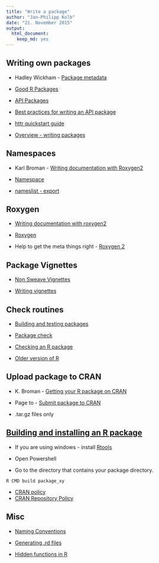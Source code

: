 ```yaml
---
title: "Write a package"
author: "Jan-Philipp Kolb"
date: "21. November 2015"
output: 
  html_document: 
    keep_md: yes
---
```



## Writing own packages

- Hadley Wickham - [Package metadata](http://r-pkgs.had.co.nz/description.html)

- [Good R Packages](http://blog.revolutionanalytics.com/2016/05/good-r-packages.html)

- [API Packages](https://cran.r-project.org/web/packages/httr/vignettes/api-packages.html)

- [Best practices for writing an API package](https://cran.r-project.org/web/packages/httr/vignettes/api-packages.html)

- [httr quickstart guide](https://cran.r-project.org/web/packages/httr/vignettes/quickstart.html)

- [Overview - writing packages](https://cran.r-project.org/doc/manuals/r-release/R-exts.html)


## Namespaces

- Karl Broman - [Writing documentation with Roxygen2 ](http://kbroman.org/pkg_primer/pages/docs.html)
- [Namespace](http://r-pkgs.had.co.nz/namespace.html)


- [nameslist - export](http://troublevn.com/41749/function-lmlist-after-installing-updating-packages-duplicate)


## Roxygen 

- [Writing documentation with roxygen2](http://kbroman.org/pkg_primer/pages/docs.html)

- [Roxygen](http://stackoverflow.com/questions/8597993/does-roxygen2-automatically-write-namespace-directives-for-imports-packages)


- Help to get the meta things right - [Roxygen 2](http://r-pkgs.had.co.nz/man.html) 


## Package Vignettes

- [Non Sweave Vignettes](https://cran.r-project.org/doc/manuals/r-devel/R-exts.html#Non_002dSweave-vignettes)

- [Writing vignettes](http://kbroman.org/pkg_primer/pages/vignettes.html)

## Check routines

- [Building and testing packages](https://support.rstudio.com/hc/en-us/articles/200486508-Building-Testing-and-Distributing-Packages)

- [Package check](http://r-pkgs.had.co.nz/check.html)

- [Checking an R package ](http://kbroman.org/pkg_primer/pages/check.html)

- [Older version of R](http://stackoverflow.com/questions/1188544/getting-windows-to-start-r-in-batch-mode-using-the-start-command)

## Upload package to CRAN

- K. Broman - [Getting your R package on CRAN](http://kbroman.org/pkg_primer/pages/cran.html)

- Page to - [Submit package to CRAN](https://cran.r-project.org/submit.html)

- .tar.gz files only

## [Building and installing an R package](http://kbroman.org/pkg_primer/pages/build.html)

- If you are using windows - install [Rtools](https://cran.r-project.org/bin/windows/Rtools/)

- Open Powershell
- Go to the directory that contains your package directory.

```
R CMD build package_xy
```


- [CRAN policy](https://cran.r-project.org/submit.html)
- [CRAN Repository Policy](https://cran.r-project.org/web/packages/policies.html)



## Misc

- [Naming Conventions](http://robinlovelace.net/r/2014/07/15/naming-conventions-r.html)

- [Generating .rd files](https://cran.r-project.org/web/packages/roxygen2/vignettes/rd.html)


- [Hidden functions in R](https://www.hsph.harvard.edu/statinformatics/soft/files/buildingrpackages.pdf)

